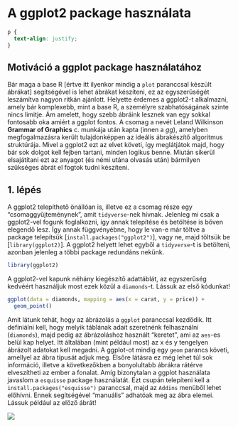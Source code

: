 # A ggplot2 package használata {#Chapter-2}

```css
p {
  text-align: justify;
}
```

## Motiváció a ggplot package használatához

Bár maga a base R [értve itt ilyenkor mindig a `plot` paranccsal készült ábrákat] segítségével is lehet ábrákat készíteni, ez az egyszerűségét leszámítva nagyon ritkán ajánlott. Helyette érdemes a ggplot2-t alkalmazni, amely bár komplexebb, mint a base R, a személyre szabhatóságának szinte nincs limitje.
Ám amelett, hogy szebb ábráink lesznek van egy sokkal fontosabb oka amiért a ggplot fontos. A csomag a nevét Leland Wilkinson **Grammar of Graphics** c. munkája után kapta (innen a *gg*), amelyben megfogalmazásra került tulajdonképpen az ideális ábrakészítő algoritmus struktúrája. Mivel a ggplot2 ezt az elvet követi, így meglátjátok majd, hogy bár sok dolgot kell fejben tartani, minden logikus benne. Miután sikerül elsajátítani ezt az anyagot (és némi utána olvasás után) bármilyen szükséges ábrát el fogtok tudni készíteni.

## 1. lépés

A ggplot2 telepíthető önállóan is, illetve ez a csomag része egy "csomaggyűjteménynek", amit `tidyverse`-nek hívnak. Jelenleg mi csak a ggplot2-vel fogunk foglalkozni, így annak telepítése és betöltése is bőven elegendő lesz. Így annak függvényébne, hogy le van-e már töltve a package telepítsük [`install.packages("ggplot2")`], vagy ne, majd töltsük be [`library(ggplot2)`]. A ggplot2 helyett lehet egyből a `tidyverse`-t is betölteni, azonban jelenleg a többi package redundáns nekünk.

```r
library(ggplot2)
```


A ggplot2-vel kapunk néhány kiegészítő adattáblát, az egyszerűség kedvéért használjuk most ezek közül a `diamonds`-t. Lássuk az első kódunkat!

```r
ggplot(data = diamonds, mapping = aes(x = carat, y = price)) +
  geom_point()
```

Amit látunk tehát, hogy az ábrázolás a `ggplot` paranccsal kezdődik. Itt definiálni kell, hogy melyik táblának adait szeretnénk felhasználni (`diamonds`), majd pedig az ábrázoláshoz használt “keretet”, ami az `aes`-es belül kap helyet. Itt általában (mint például most) az x és y tengelyen ábrázolt adatokat kell megadni. A ggplot-ot mindig egy `geom` parancs követi, amellyel az ábra típusát adjuk meg.
Elsőre látásra ez még lehet túl sok információ, illetve a következőkben a bonyolultabb ábrákra rátérve elveszítheti az ember a fonalat. Amíg bizonytalan a ggplot használata javaslom a `esquisse` package használatát. Ezt csupán telepíteni kell a `install.packages("esquisse")` paranccsal, majd az `Addins` menüből lehet előhívni. Ennek segítségével "manuális" adhatóak meg az ábra elemei. Lássuk például az előző ábrát!

![](images/esquisse.gif)






